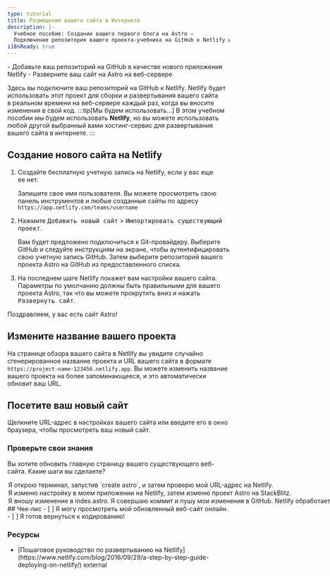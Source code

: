 ```yaml
---
type: tutorial
title: Размещение вашего сайта в Интернете
description: |-
  Учебное пособие: Создание вашего первого блога на Astro —
  Подключение репозитория вашего проекта-учебника на GitHub к Netlify и развертывание на веб-сервере.
i18nReady: true
---
```




<PreCheck>
  - Добавьте ваш репозиторий на GitHub в качестве нового приложения Netlify
  - Разверните ваш сайт на Astro на веб-сервере
</PreCheck>

Здесь вы подключите ваш репозиторий на GitHub к Netlify. Netlify будет использовать этот проект для сборки и развертывания вашего сайта в реальном времени на веб-сервере каждый раз, когда вы вносите изменения в свой код.
:::tip[Мы будем использовать…]
В этом учебном пособии мы будем использовать **Netlify**, но вы можете использовать любой другой выбранный вами хостинг-сервис для развертывания вашего сайта в интернете.
:::

## Создание нового сайта на Netlify

1. Создайте бесплатную учетную запись на Netlify, если у вас еще ее нет.

    Запишите свое имя пользователя. Вы можете просмотреть свою панель инструментов и любые созданные сайты по адресу `https://app.netlify.com/teams/username`

2. Нажмите <kbd>Добавить новый сайт</kbd> > <kbd>Импортировать существующий проект</kbd>.

    Вам будет предложено подключиться к Git-провайдеру. Выберите GitHub и следуйте инструкциям на экране, чтобы аутентифицировать свою учетную запись GitHub. Затем выберите репозиторий вашего проекта Astro на GitHub из предоставленного списка.

3. На последнем шаге Netlify покажет вам настройки вашего сайта. Параметры по умолчанию должны быть правильными для вашего проекта Astro, так что вы можете прокрутить вниз и нажать <kbd>Развернуть сайт</kbd>.

Поздравляем, у вас есть сайт Astro!

## Измените название вашего проекта

На странице обзора вашего сайта в Netlify вы увидите случайно сгенерированное название проекта и URL вашего сайта в формате `https://project-name-123456.netlify.app`. Вы можете изменить название вашего проекта на более запоминающееся, и это автоматически обновит ваш URL.

## Посетите ваш новый сайт

Щелкните URL-адрес в настройках вашего сайта или введите его в окно браузера, чтобы просмотреть ваш новый сайт.



<Box icon="question-mark">

### Проверьте свои знания

Вы хотите обновить главную страницу вашего существующего веб-сайта. Какие шаги вы сделаете?

  <MultipleChoice>
    <Option>
      Я открою терминал, запустив `create astro`, и затем проверю мой URL-адрес на Netlify.
    </Option>
    <Option>
      Я изменю настройку в моем приложении на Netlify, затем изменю проект Astro на StackBlitz.
    </Option>
    <Option isCorrect>
      Я вношу изменение в index.astro. Я совершаю коммит и пушу мои изменения в GitHub. Netlify обработает все остальное!
    </Option>
  </MultipleChoice>
 </Box>

<Box icon="check-list">
## Чек-лис

<Checklist>
- [ ] Я могу просмотреть мой обновленный веб-сайт онлайн.
- [ ] Я готов вернуться к кодированию!
</Checklist>
</Box>

### Ресурсы

- <p>[Пошаговое руководство по развертыванию на Netlify](https://www.netlify.com/blog/2016/09/29/a-step-by-step-guide-deploying-on-netlify/) <Badge>external</Badge></p>

